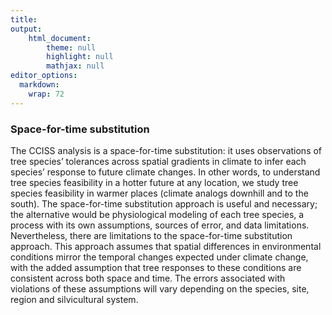 ```yaml
---
title: 
output: 
    html_document:
        theme: null
        highlight: null
        mathjax: null
editor_options: 
  markdown: 
    wrap: 72
---
```


### Space-for-time substitution

The CCISS analysis is a space-for-time substitution: it uses observations of tree species' tolerances across spatial gradients in climate to infer each species' response to future climate changes. In other words, to understand tree species feasibility in a hotter future at any location, we study tree species feasibility in warmer places (climate analogs downhill and to the south). The space-for-time substitution approach is useful and necessary; the alternative would be physiological modeling of each tree species, a process with its own assumptions, sources of error, and data limitations. Nevertheless, there are limitations to the space-for-time substitution approach. This approach assumes that spatial differences in environmental conditions mirror the temporal changes expected under climate change, with the added assumption that tree responses to these conditions are consistent across both space and time. The errors associated with violations of these assumptions will vary depending on the species, site, region and silvicultural system. 

